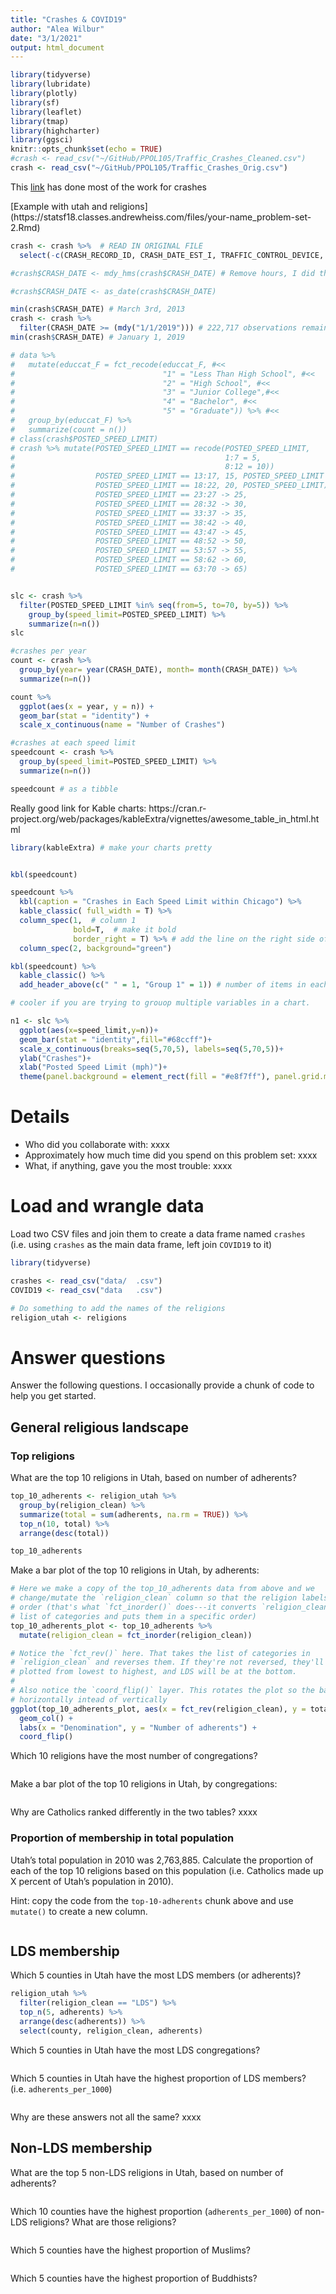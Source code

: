 ```yaml
---
title: "Crashes & COVID19"
author: "Alea Wilbur"
date: "3/1/2021"
output: html_document
---
```


```r
library(tidyverse)
library(lubridate) 
library(plotly)
library(sf)
library(leaflet) 
library(tmap)
library(highcharter) 
library(ggsci)
knitr::opts_chunk$set(echo = TRUE)
#crash <- read_csv("~/GitHub/PPOL105/Traffic_Crashes_Cleaned.csv")
crash <- read_csv("~/GitHub/PPOL105/Traffic_Crashes_Orig.csv")

```


This [link](https://rpubs.com/camilovelezr/tcc) has done most of the work for crashes

[Example with utah and religions] (https://statsf18.classes.andrewheiss.com/files/your-name_problem-set-2.Rmd) 

```r
crash <- crash %>%  # READ IN ORIGINAL FILE
  select(-c(CRASH_RECORD_ID, CRASH_DATE_EST_I, TRAFFIC_CONTROL_DEVICE, DEVICE_CONDITION, LANE_CNT, ALIGNMENT, ROAD_DEFECT, REPORT_TYPE, INTERSECTION_RELATED_I:HIT_AND_RUN_I, DATE_POLICE_NOTIFIED,PHOTOS_TAKEN_I:DOORING_I,NUM_UNITS, INJURIES_INCAPACITATING:INJURIES_REPORTED_NOT_EVIDENT, INJURIES_UNKNOWN)) 

#crash$CRASH_DATE <- mdy_hms(crash$CRASH_DATE) # Remove hours, I did this in excel already for the cleaned version. It also exists already in another column

#crash$CRASH_DATE <- as_date(crash$CRASH_DATE)
```


```r

min(crash$CRASH_DATE) # March 3rd, 2013
crash <- crash %>%
  filter(CRASH_DATE >= (mdy("1/1/2019"))) # 222,717 observations remaining
min(crash$CRASH_DATE) # January 1, 2019
```


```r
# data %>%
#   mutate(educcat_F = fct_recode(educcat_F, #<<
#                                 "1" = "Less Than High School", #<<
#                                 "2" = "High School", #<<
#                                 "3" = "Junior College",#<<
#                                 "4" = "Bachelor", #<<
#                                 "5" = "Graduate")) %>% #<<
#   group_by(educcat_F) %>%
#   summarize(count = n())
# class(crash$POSTED_SPEED_LIMIT)
# crash %>% mutate(POSTED_SPEED_LIMIT == recode(POSTED_SPEED_LIMIT, 
#                                               1:7 = 5,
#                                               8:12 = 10)) 
#                  POSTED_SPEED_LIMIT == 13:17, 15, POSTED_SPEED_LIMIT | 
#                  POSTED_SPEED_LIMIT == 18:22, 20, POSTED_SPEED_LIMIT) | 
#                  POSTED_SPEED_LIMIT == 23:27 -> 25,
#                  POSTED_SPEED_LIMIT == 28:32 -> 30,
#                  POSTED_SPEED_LIMIT == 33:37 -> 35,
#                  POSTED_SPEED_LIMIT == 38:42 -> 40,
#                  POSTED_SPEED_LIMIT == 43:47 -> 45,
#                  POSTED_SPEED_LIMIT == 48:52 -> 50,
#                  POSTED_SPEED_LIMIT == 53:57 -> 55,
#                  POSTED_SPEED_LIMIT == 58:62 -> 60,
#                  POSTED_SPEED_LIMIT == 63:70 -> 65)


slc <- crash %>% 
  filter(POSTED_SPEED_LIMIT %in% seq(from=5, to=70, by=5)) %>% 
    group_by(speed_limit=POSTED_SPEED_LIMIT) %>% 
    summarize(n=n())
slc
```

```r
#crashes per year
count <- crash %>% 
  group_by(year= year(CRASH_DATE), month= month(CRASH_DATE)) %>% 
  summarize(n=n())

count %>% 
  ggplot(aes(x = year, y = n)) +
  geom_bar(stat = "identity") +
  scale_x_continuous(name = "Number of Crashes")
```
```r
#crashes at each speed limit
speedcount <- crash %>% 
  group_by(speed_limit=POSTED_SPEED_LIMIT) %>% 
  summarize(n=n()) 

speedcount # as a tibble
```
Really good link for Kable charts:
https://cran.r-project.org/web/packages/kableExtra/vignettes/awesome_table_in_html.html
```r
library(kableExtra) # make your charts pretty


kbl(speedcount)

speedcount %>% 
  kbl(caption = "Crashes in Each Speed Limit within Chicago") %>% 
  kable_classic( full_width = T) %>%
  column_spec(1,  # column 1
              bold=T,  # make it bold
              border_right = T) %>% # add the line on the right side of the column
  column_spec(2, background="green")

```
```r
kbl(speedcount) %>%
  kable_classic() %>%
  add_header_above(c(" " = 1, "Group 1" = 1)) # number of items in each group and gives them a label

# cooler if you are trying to grouop multiple variables in a chart. 
```

```r
n1 <- slc %>% 
  ggplot(aes(x=speed_limit,y=n))+
  geom_bar(stat = "identity",fill="#68ccff")+
  scale_x_continuous(breaks=seq(5,70,5), labels=seq(5,70,5))+
  ylab("Crashes")+
  xlab("Posted Speed Limit (mph)")+
  theme(panel.background = element_rect(fill = "#e8f7ff"), panel.grid.major = element_blank(), panel.grid.minor = element_blank())
```

# Details

- Who did you collaborate with: xxxx
- Approximately how much time did you spend on this problem set: xxxx
- What, if anything, gave you the most trouble: xxxx


# Load and wrangle data

Load two CSV files and join them to create a data frame named `crashes` (i.e. using `crashes` as the main data frame, left join `COVID19` to it)

```r
library(tidyverse)

crashes <- read_csv("data/  .csv")
COVID19 <- read_csv("data   .csv")
```

```r
# Do something to add the names of the religions
religion_utah <- religions
```


# Answer questions

Answer the following questions. I occasionally provide a chunk of code to help you get started. 

## General religious landscape

### Top religions

What are the top 10 religions in Utah, based on number of adherents?

```r
top_10_adherents <- religion_utah %>% 
  group_by(religion_clean) %>% 
  summarize(total = sum(adherents, na.rm = TRUE)) %>% 
  top_n(10, total) %>% 
  arrange(desc(total))

top_10_adherents
```

Make a bar plot of the top 10 religions in Utah, by adherents:

```r
# Here we make a copy of the top_10_adherents data from above and we
# change/mutate the `religion_clean` column so that the religion labels are in
# order (that's what `fct_inorder()` does---it converts `religion_clean` into a
# list of categories and puts them in a specific order)
top_10_adherents_plot <- top_10_adherents %>% 
  mutate(religion_clean = fct_inorder(religion_clean))

# Notice the `fct_rev()` here. That takes the list of categories in
# `religion_clean` and reverses them. If they're not reversed, they'll be
# plotted from lowest to highest, and LDS will be at the bottom.
#
# Also notice the `coord_flip()` layer. This rotates the plot so the bars go
# horizontally intead of vertically
ggplot(top_10_adherents_plot, aes(x = fct_rev(religion_clean), y = total)) +
  geom_col() + 
  labs(x = "Denomination", y = "Number of adherents") +
  coord_flip()
```


Which 10 religions have the most number of congregations?

```r

```

Make a bar plot of the top 10 religions in Utah, by congregations:

```r

```


Why are Catholics ranked differently in the two tables? xxxx


### Proportion of membership in total population

Utah's total population in 2010 was 2,763,885. Calculate the proportion of each of the top 10 religions based on this population (i.e. Catholics made up X percent of Utah's population in 2010).

Hint: copy the code from the `top-10-adherents` chunk above and use `mutate()` to create a new column.

```r

```


## LDS membership

Which 5 counties in Utah have the most LDS members (or adherents)?

```r
religion_utah %>% 
  filter(religion_clean == "LDS") %>% 
  top_n(5, adherents) %>% 
  arrange(desc(adherents)) %>% 
  select(county, religion_clean, adherents)
```

Which 5 counties in Utah have the most LDS congregations?

```r

```

Which 5 counties in Utah have the highest proportion of LDS members? (i.e. `adherents_per_1000`)

```r

```

Why are these answers not all the same? xxxx


## Non-LDS membership

What are the top 5 non-LDS religions in Utah, based on number of adherents?

```r

```


Which 10 counties have the highest proportion (`adherents_per_1000`) of non-LDS religions? What are those religions?

```r

```

Which 5 counties have the highest proportion of Muslims?

```r

```

Which 5 counties have the highest proportion of Buddhists?

```r

```